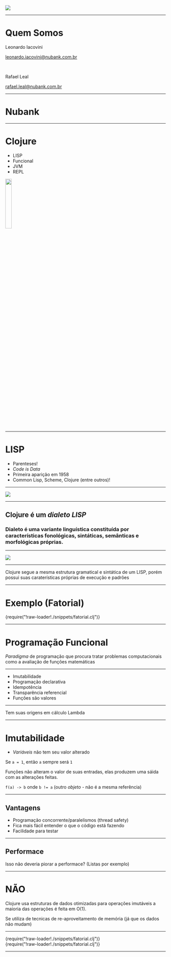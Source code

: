 

<Head>
  <title>Nubank Clojure</title>
</Head>

<!-- # Nubank & Clojure -->

<Image src="https://upload.wikimedia.org/wikipedia/pt/0/08/Logo_nubank.png" size="30%" />

---

# Quem Somos

Leonardo Iacovini

leonardo.iacovini@nubank.com.br

<br />

Rafael Leal

rafael.leal@nubank.com.br

---

# Nubank

---

# Clojure

- LISP
- Funcional
- JVM
- REPL

<img width="20%" src="https://upload.wikimedia.org/wikipedia/commons/thumb/5/5d/Clojure_logo.svg/1200px-Clojure_logo.svg.png" />

---

# LISP

- Parenteses!
- _Code is Data_
- Primeira aparição em 1958
- Common Lisp, Scheme, Clojure (entre outros)!

---

<Image src="https://imgs.xkcd.com/comics/lisp_cycles.png" size="90%"/>

---

## Clojure é um _dialeto LISP_

<Appear>
<h3> Dialeto é uma variante linguística constituída por características fonológicas, sintáticas, semânticas e morfológicas próprias. </h3>
</Appear>

---

<Image src="https://i.kym-cdn.com/photos/images/newsfeed/000/173/576/Wat8.jpg?1315930535" size="80%" />

---

Clojure segue a mesma estrutura gramatical e sintática de um LISP, porém possui suas caraterísticas próprias de execução e padrões

---

# Exemplo (Fatorial)

<div style={{textAlign: 'left'}}>
  <SyntaxHighlighter language='clojure' style={darcula} wrapLines={false}>
    {require("!raw-loader!./snippets/fatorial.clj")}
  </SyntaxHighlighter>
</div>

---

# Programação Funcional

_Paradigma_ de programação que procura tratar problemas computacionais como a avaliação de funções matemáticas

---

- Imutabilidade
- Programação declarativa
- Idempotência
- Transparência referencial
- Funções são valores

---

Tem suas origens em cálculo Lambda

---

# Imutabilidade

- _Variáveis_ não tem seu valor alterado

Se `a = 1`, então `a` sempre será `1`

Funções não alteram o valor de suas entradas, elas produzem uma sáida com as alterações feitas.

`f(a) -> b` onde `b != a` (outro _objeto_ - não é a mesma referência)

---

## Vantagens

- Programação concorrente/paralelismos (thread safety)
- Fica mais fácil entender o que o código está fazendo
- Facilidade para testar

---

## Performace

Isso não deveria piorar a performace? (Listas por exemplo)

---

# NÃO

Clojure usa estruturas de dados otimizadas para operações imutáveis
a maioria das operações é feita em O(1).

Se utiliza de tecnicas de re-aproveitamento de memória (já que os dados não mudam)

---


<div style={{textAlign: 'left'}}>
  <SyntaxHighlighter language='clojure' style={darcula} wrapLines={false}>
    {require("!raw-loader!./snippets/fatorial.clj")}
  </SyntaxHighlighter>
</div>

<div style={{textAlign: 'left'}}>
  <SyntaxHighlighter language='clojure' style={darcula} wrapLines={false}>
    {require("!raw-loader!./snippets/fatorial.clj")}
  </SyntaxHighlighter>
</div>

---
